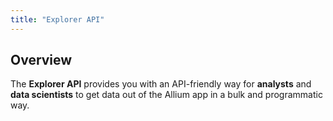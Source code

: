 ```yaml
---
title: "Explorer API"
---
```


## Overview

The **Explorer API** provides you with an API-friendly way for **analysts** and **data scientists** to get data out of the Allium app in a bulk and programmatic way.


